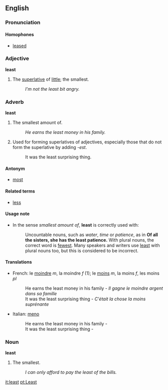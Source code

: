==English==
===Pronunciation===
====Homophones====
*[[leased]]

===Adjective===
'''least'''

#The [[superlative]] of [[little]]; the smallest.
#:''I'm not the least bit angry.''

===Adverb===
'''least'''

#The smallest amount of.
#:''He earns the least money in his family.''
#Used for forming superlatives of adjectives, especially those that do not form the superlative by adding ''-est''.
#:It was the least surprising thing.

====Antonym====
*[[most]]

====Related terms====
*[[less]]

====Usage note====
*In the sense ''smallest amount of'', '''least''' is correctly used with:
*:Uncountable nouns, such as ''water'', ''time'' or ''patience'', as in '''Of all the sisters, she has the least patience.'''  With plural nouns, the correct word is [[fewest]].  Many speakers and writers use [[least]] with plural nouns too, but this is considered to be incorrect.

====Translations====
*French: le [[moindre]] ''m'', la moindre ''f'' (1); le [[moins]] ''m'', la moins ''f'', les moins ''pl''
*:He earns the least money in his family - ''Il gagne le moindre argent dans sa famille''
*:It was the least surprising thing - ''C'était la chose la moins suprénante''
*Italian: [[meno]]
*:He earns the least money in his family - ''<to be checked>''
*:It was the least surprising thing - ''<to be checked>''

===Noun===
'''least'''

#The smallest.
#:''I can only afford to pay the least of the bills.''

[[it:least]]
[[pt:Least]]